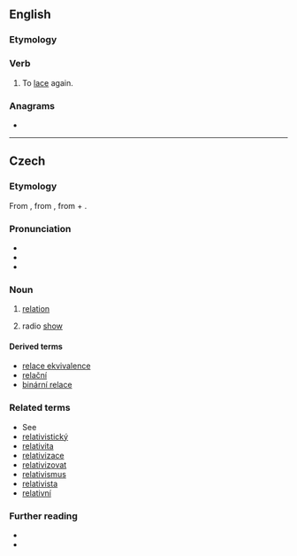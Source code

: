 ==English==

===Etymology===
{{prefix|re|lace|lang=en}}

===Verb===
{{en-verb|relac}}

# {{lb|en|transitive}} To [[lace]] again.

===Anagrams===
* {{anagrams|en|a=aceelr|Carlee|Cereal|alerce|cereal|claree|cleare}}

----

==Czech==

===Etymology===
From {{der|cs|la|relatus}}, from {{m|la|refero}}, from {{m|la|re-}} + {{m|la|fero}}.

===Pronunciation===
* {{cs-IPA}}
* {{audio|Cs-relace.ogg|Audio|lang=cs}}
* {{rhymes|atsɛ|lang=cs}}

===Noun===
{{cs-noun|g=f}}

# {{lb|cs|set theory}} [[relation]]
# radio [[show]]

====Derived terms====
* [[relace ekvivalence]]
* [[relační]]
* [[binární relace]]

===Related terms===
* See {{l|cs|oferta}}
* [[relativistický]]
* [[relativita]]
* [[relativizace]]
* [[relativizovat]]
* [[relativismus]]
* [[relativista]]
* [[relativní]]

===Further reading===
* {{R:PSJC}}
* {{R:SSJC}}